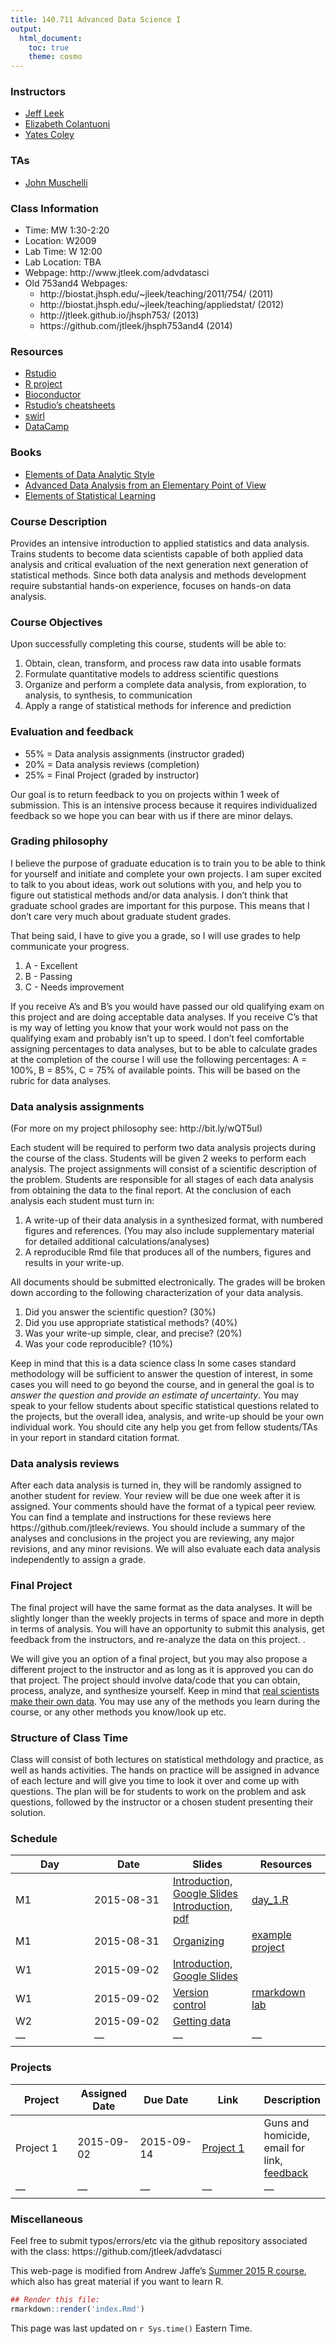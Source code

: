 ```yaml
---
title: 140.711 Advanced Data Science I 
output:
  html_document:
    toc: true
    theme: cosmo
---
```



### Instructors

  * [Jeff Leek](http://www.jtleek.com/)
  * [Elizabeth Colantuoni](http://www.biostat.jhsph.edu/~ejohnson/)
  * [Yates Coley](https://twitter.com/yayyyates)

### TAs

  * [John Muschelli](http://biostat.jhsph.edu/~jmuschel/)

### Class Information

* Time: MW 1:30-2:20
* Location: W2009
* Lab Time: W 12:00
* Lab Location: TBA
* Webpage: http://www.jtleek.com/advdatasci
* Old 753and4 Webpages: 
	* http://biostat.jhsph.edu/~jleek/teaching/2011/754/ (2011)
	* http://biostat.jhsph.edu/~jleek/teaching/appliedstat/ (2012)
	* http://jtleek.github.io/jhsph753/ (2013)
	* https://github.com/jtleek/jhsph753and4 (2014)

### Resources

* [Rstudio](http://www.rstudio.com/) 
* [R project](http://www.r-project.org/)
* [Bioconductor](http://bioconductor.org/)
* [Rstudio's cheatsheets](http://www.rstudio.com/resources/cheatsheets/) 
* [swirl](http://swirlstats.com/)
* [DataCamp](https://www.datacamp.com/)

### Books

* [Elements of Data Analytic Style](https://leanpub.com/datastyle)
* [Advanced Data Analysis from an Elementary Point of View](http://www.stat.cmu.edu/~cshalizi/ADAfaEPoV/)
* [Elements of Statistical Learning](statweb.stanford.edu/~tibs/ElemStatLearn/)

### Course Description 

Provides an intensive introduction to applied statistics and data analysis. Trains students to become data scientists capable of both applied data analysis and critical evaluation of the next generation next generation of statistical methods. Since both data analysis and methods development require substantial hands-on experience, focuses on hands-on data analysis.

### Course Objectives
Upon successfully completing this course, students will be able to:

1. Obtain, clean, transform, and process raw data into usable formats
2. Formulate quantitative models to address scientific questions
3. Organize and perform a complete data analysis, from exploration, to analysis, to synthesis, to communication
4. Apply a range of statistical methods for inference and prediction

### Evaluation and feedback

* 55%  =  Data analysis assignments (instructor graded)
* 20%  =  Data analysis reviews (completion)
* 25%  =  Final Project (graded by instructor)

Our goal is to return feedback to you on projects within 1 week of submission. This is an intensive process because it requires individualized feedback so we hope you can bear with us if there are minor delays. 

### Grading philosophy


I believe the purpose of graduate education is to train you to be able to think for yourself and initiate and complete your own projects. I am super excited to talk to you about ideas, work out solutions with you, and help you to figure out statistical methods and/or data analysis. I don't think that graduate school grades are important for this purpose. This means that I don't care very much about graduate student grades. 

That being said, I have to give you a grade, so I will use grades to help communicate your progress. 

1. A - Excellent 
2. B - Passing
3. C - Needs improvement

If you receive A's and B's you would have passed our old qualifying exam on this project and are doing acceptable data analyses. If you receive C's that is my way of letting you know that your work would not pass on the qualifying exam and probably isn't up to speed. I don't feel comfortable assigning percentages to data analyses, but to be able to calculate grades at the completion of the course I will use the following percentages: A = 100%, B = 85%, C = 75% of available points. This will be based on the rubric for data analyses. 

### Data analysis assignments

(For more on my project philosophy see: http://bit.ly/wQT5uI)

Each student will be required to perform two data analysis projects during the course of the class. Students will be given 2 weeks to perform each analysis. The project assignments will consist of a scientific description of the problem. Students are responsible for all stages of each data analysis from obtaining the data to the final report. At the conclusion of each analysis each student must turn in: 

1. A write-up of their data analysis in a synthesized format, with numbered figures and references. (You may also include supplementary material for detailed additional calculations/analyses)
2. A reproducible Rmd file that produces all of the numbers, figures and results in your write-up. 

All documents should be submitted electronically. The grades will be broken down according to the following characterization of your data analysis.  

1. Did you answer the scientific question? (30%)
2. Did you use appropriate statistical methods? (40%)
3. Was your write-up simple, clear, and precise? (20%)
4. Was your code reproducible? (10%)

Keep in mind that this is a data science class In some cases standard methodology will be sufficient to answer the question of interest, in some cases you will need to go beyond the course, and in general the goal is to _answer the question and provide an estimate of uncertainty_. You may speak to your fellow students about specific statistical questions related to the projects, but the overall idea, analysis, and write-up should be your own individual work. You should cite any help you get from fellow students/TAs in your report in standard citation format. 

### Data analysis reviews 

After each data analysis is turned in, they will be randomly assigned to another student for review. Your review will be due one week after it is assigned. Your comments should have the format of a typical peer review. You can find a template and instructions for these reviews here https://github.com/jtleek/reviews. You should include a summary of the analyses and conclusions in the project you are reviewing, any major revisions, and any minor revisions. We will also evaluate each data analysis independently to assign a grade.  

### Final Project 


The final project will have the same format as the data analyses. It will be slightly longer than the weekly projects in terms of space and more in depth in terms of analysis. You will have an opportunity to submit this analysis, get feedback from the instructors, and re-analyze the data on this project. . 

We will give you an option of a final project, but you may also propose a different project to the instructor and as long as it is approved you can do that project. The project should involve data/code that you can obtain, process, analyze, and synthesize yourself. Keep in mind that [real scientists make their own data](http://seanjtaylor.com/post/41463778912/real-scientists-make-their-own-data). You may use any of the methods you learn during the course, or any other methods you know/look up etc. 

### Structure of Class Time 


Class will consist of both lectures on statistical methdology and practice, as well as hands activities. The hands on practice will be assigned in advance of each lecture and will give you time to look it over and come up with questions. The plan will be for students to work on the problem and ask questions, followed by the instructor or a chosen student presenting their solution. 



### Schedule


| Day  | Date  |  Slides | Resources  | 
|---|---|---|---|
| M1  | 2015-08-31  |  [Introduction, Google Slides](https://docs.google.com/presentation/d/1uTRfF-9ANaueR20jknvxR64kWOtxi-zQAv9GDGNFVTQ/edit?usp=sharing) [Introduction, pdf](lecture_notes/Course_Introduction_and_Motivation.pdf) | [day_1.R](code/day_1.R)|
| M1 | 2015-08-31 | [Organizing](http://jtleek.com/advdatasci/lecture_notes/firstexample/#1)| [example project](https://www.dropbox.com/sh/jyd8fmsgofgdaw1/AABjMq1i7t0irrwbgy3c1wlAa?dl=0)|
| W1 | 2015-09-02 | [Introduction, Google Slides](https://docs.google.com/presentation/d/16GqCWSiGclOpus_E2UTQ9SgNNdYpNzDf7rwUHndcj2M/edit?usp=sharing)||
| W1 | 2015-09-02 | [Version control](http://jtleek.com/advdatasci/lecture_notes/versioncontrol/#1)| [rmarkdown lab](https://github.com/SISBID/Module1/blob/gh-pages/labs/rmarkdown-lab.Rmd)|
| W2 | 2015-09-02 | [Getting data](http://jtleek.com/advdatasci/lecture_notes/gettingdata/#1)||
|---|---|---|---|


### Projects

| Project  |  Assigned Date  |  Due Date | Link  |  Description |
|---|---|---|---|---|
| Project 1 | 2015-09-02  | 2015-09-14 | [Project 1](https://www.crowdgrader.org/crowdgrader/venues/view_venue/1329) | Guns and homicide, email for link, [feedback](http://jtleek.com/advdatasci/code/project1-resources.html) |
|---|---|---|---|---|



### Miscellaneous

Feel free to submit typos/errors/etc via the github repository associated with the class: 
https://github.com/jtleek/advdatasci

This web-page is modified from Andrew Jaffe's [Summer 2015 R course](http://www.aejaffe.com/summerR_2015/), which also has great material if you want to learn R. 

```r
## Render this file:
rmarkdown::render('index.Rmd')
```

This page was last updated on `r Sys.time()` Eastern Time.